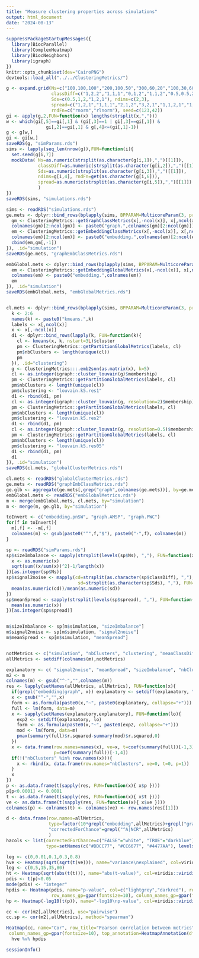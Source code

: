 ```yaml
---
title: "Measure clustering properties across simulations"
output: html_document
date: "2024-08-13"
---
```


```r
suppressPackageStartupMessages({
  library(BiocParallel)
  library(ComplexHeatmap)
  library(BiocNeighbors)
  library(igraph)
})
knitr::opts_chunk$set(dev="CairoPNG")
devtools::load_all("../../ClusteringMetrics/")
```

```r
g <- expand.grid(Ns=c("100,100,100","200,100,50","300,60,20","100,30,600","300,50,50,50","100,100,100,100"),
                 classDiff=c("1,2,2","1,1,1","0,1,2","1,1,2","0.5,0.5,2","1,1,1,1,1,1","1,1,2,2,1,2","2,3,1","2,2,3"),
                 Sds=c(0.5,1,2,"1,2,1"), ndims=c(2,3),
                 spread=c("1,2,1","1,1,1","2,1,2","3,2,1","1,1,2,1","1,1,4"),
                 rndFn=c("rnorm","rlnorm"), seed=c(123,42))
gi <- apply(g,2,FUN=function(x) lengths(strsplit(x,",")))
w <- which(gi[,5]==gi[,1] & (gi[,3]==1 | gi[,3]==gi[,1]) &
               gi[,2]==gi[,1] & g[,4]<=(gi[,1]-1))
g <- g[w,]
gi <- gi[w,]
saveRDS(g, "simParams.rds")
sims <- lapply(seq_len(nrow(g)),FUN=function(i){
  set.seed(g[i,7])
  mockData( Ns=as.numeric(strsplit(as.character(g[i,1]),",")[[1]]),
            classDiff=as.numeric(strsplit(as.character(g[i,2]),",")[[1]]),
            Sds=as.numeric(strsplit(as.character(g[i,3]),",")[[1]]),
            ndims=g[i,4], rndFn=get(as.character(g[i,6])),
            spread=as.numeric(strsplit(as.character(g[i,5]),",")[[1]])
            )
})
saveRDS(sims, "simulations.rds")
```

```r
sims <- readRDS("simulations.rds")
ge.mets <- dplyr::bind_rows(bplapply(sims, BPPARAM=MulticoreParam(3, progress=TRUE), FUN=function(x){
  gm <- ClusteringMetrics::getGraphClassMetrics(x[,-ncol(x)], x[,ncol(x)], k=5)
  colnames(gm)[2:ncol(gm)] <- paste0("graph.",colnames(gm)[2:ncol(gm)])
  em <- ClusteringMetrics::getEmbeddingClassMetrics(x[,-ncol(x)], x[,ncol(x)])
  colnames(em)[2:ncol(em)] <- paste0("embedding.",colnames(em)[2:ncol(em)])
  cbind(em,gm[,-1])
}), .id="simulation")
saveRDS(ge.mets, "graphEmbClassMetrics.rds")

embGlobal.mets <- dplyr::bind_rows(bplapply(sims, BPPARAM=MulticoreParam(3, progress=TRUE), FUN=function(x){
  em <- ClusteringMetrics::getEmbeddingGlobalMetrics(x[,-ncol(x)], x[,ncol(x)])
  colnames(em) <- paste0("embedding.",colnames(em))
  em
}), .id="simulation")
saveRDS(embGlobal.mets, "embGlobalMetrics.rds")


cl.mets <- dplyr::bind_rows(bplapply(sims, BPPARAM=MulticoreParam(3, progress=TRUE), FUN=function(x){
  k <- 2:6
  names(k) <- paste0("kmeans.",k)
  labels <- x[,ncol(x)]
  x <- x[,-ncol(x)]
  d1 <- dplyr::bind_rows(lapply(k, FUN=function(k){
    cl <- kmeans(x, k, nstart=3L)$cluster
    pm <- ClusteringMetrics::getPartitionGlobalMetrics(labels, cl)
    pm$nbClusters <- length(unique(cl))
    pm
  }), .id="clustering")
  g <- ClusteringMetrics:::.emb2snn(as.matrix(x), k=5)
  cl <- as.integer(igraph::cluster_louvain(g)$membership)
  pm <- ClusteringMetrics::getPartitionGlobalMetrics(labels, cl)
  pm$nbClusters <- length(unique(cl))
  pm$clustering <- "louvain.k5.res1"
  d1 <- rbind(d1, pm)
  cl <- as.integer(igraph::cluster_louvain(g, resolution=2)$membership)
  pm <- ClusteringMetrics::getPartitionGlobalMetrics(labels, cl)
  pm$nbClusters <- length(unique(cl))
  pm$clustering <- "louvain.k5.res2"
  d1 <- rbind(d1, pm)
  cl <- as.integer(igraph::cluster_louvain(g, resolution=0.5)$membership)
  pm <- ClusteringMetrics::getPartitionGlobalMetrics(labels, cl)
  pm$nbClusters <- length(unique(cl))
  pm$clustering <- "louvain.k5.res05"
  d1 <- rbind(d1, pm)
  d1
}), .id="simulation")
saveRDS(cl.mets, "globalClusterMetrics.rds")
```

```r
cl.mets <- readRDS("globalClusterMetrics.rds")
ge.mets <- readRDS("graphEmbClassMetrics.rds")
ge.glb <- aggregate(ge.mets[,grep("graph",colnames(ge.mets))], by=ge.mets[,1,drop=FALSE], FUN=mean)
embGlobal.mets <- readRDS("embGlobalMetrics.rds")
m <- merge(embGlobal.mets, cl.mets, by="simulation")
m <- merge(m, ge.glb, by="simulation")
```



```r
toInvert <- c("embedding.pnSW", "graph.AMSP", "graph.PWC")
for(f in toInvert){
  m[,f] <- -m[,f]
  colnames(m) <- gsub(paste0("^",f,"$"), paste0("-",f), colnames(m))
}

sp <- readRDS("simParams.rds")
sp$sizeImbalance <- sapply(strsplit(levels(sp$Ns), ","), FUN=function(x){
  x <- as.numeric(x)
  sqrt(sum((x/sum(x))^2)-1/length(x))
})[as.integer(sp$Ns)]
sp$signal2noise <- mapply(cd=strsplit(as.character(sp$classDiff), ","),
                           sd=strsplit(as.character(sp$Sds), ","), FUN=function(cd,sd){
  mean(as.numeric(cd))/mean(as.numeric(sd))
})
sp$meanSpread <- sapply(strsplit(levels(sp$spread), ","), FUN=function(x){
  mean(as.numeric(x))
})[as.integer(sp$spread)]


m$sizeImbalance <- sp[m$simulation, "sizeImbalance"]
m$signal2noise <- sp[m$simulation, "signal2noise"]
m$meanSpread <- sp[m$simulation, "meanSpread"]


notMetrics <- c("simulation", "nbClusters", "clustering", "meanClassDiff", "sizeImbalance", "N", "meanSpread", "signal2noise")
allMetrics <- setdiff(colnames(m),notMetrics)

explanatory <- c( "signal2noise", "meanSpread", "sizeImbalance", "nbClusters")
m2 <- m
colnames(m) <- gsub("^-","",colnames(m))
res <- lapply(setNames(allMetrics, allMetrics), FUN=function(x){
  if(grepl("embedding|graph", x)) explanatory <- setdiff(explanatory, "nbClusters")
  x <- gsub("^-","",x)
  form <- as.formula(paste0(x,"~", paste0(explanatory, collapse="+")))
  full <- lm(form, data=m)
  x <- sapply(setNames(explanatory,explanatory), FUN=function(lo){
    exp2 <- setdiff(explanatory, lo)
    form <- as.formula(paste0(x,"~", paste0(exp2, collapse="+")))
    mod <- lm(form, data=m)
    pmax(summary(full)$r.squared-summary(mod)$r.squared,0)
  })
  x <- data.frame(row.names=names(x), ve=x, t=coef(summary(full))[-1,3],
                  p=coef(summary(full))[-1,4])
  if(!("nbClusters" %in% row.names(x))){
    x <- rbind(x, data.frame(row.names="nbClusters", ve=0, t=0, p=1))
  }
  x
})
p <- as.data.frame(t(sapply(res, FUN=function(x){ x$p })))
p[p<0.0001] <- 0.0001
t <- as.data.frame(t(sapply(res, FUN=function(x){ x$t })))
ve <- as.data.frame(t(sapply(res, FUN=function(x){ x$ve })))
colnames(p) <- colnames(t) <- colnames(ve) <- row.names(res[[1]])
```

```r
d <- data.frame(row.names=allMetrics,
                type=factor(10*grepl("embedding",allMetrics)+grepl("graph",allMetrics), c(0,1,10), c("partition","graph","embedding")),
                "correctedForChance"=grepl("^A|NCR",allMetrics)
                )
hacols <- list(correctedForChance=c("FALSE"="white", "TRUE"="darkblue"),
               type=setNames(c("#DDCC77", "#CC6677", "#4477AA"), levels(d$type)))
```


```r
leg <- c(0,0.01,0.1,0.3,0.8)
hve <- Heatmap(sqrt(sqrt(t(ve))), name="variance\nexplained", col=viridis::viridis(50), heatmap_legend_param=list(at=sqrt(sqrt(leg)), labels=leg), row_title="var.\nexpl.", row_names_gp=gpar(fontsize=10), column_names_gp=gpar(fontsize=10))
leg <- c(0,5,15,35,80)
ht <- Heatmap(sqrt(abs(t(t))), name="abs(t-value)", col=viridis::viridis(50), heatmap_legend_param=list(at=sqrt(leg), labels=leg), row_title="abs(t-value)")
pdis <- t(p)<0.05
mode(pdis) <- "integer"
hpdis <- Heatmap(pdis, name="p-value", col=c("lightgrey","darkred"), row_title="pVal", heatmap_legend_param = list(breaks=c(0,1), labels=c("<0.05","n.s.")), bottom_annotation=HeatmapAnnotation(df=d[,2:1], col=hacols),
                 row_names_gp=gpar(fontsize=10), column_names_gp=gpar(fontsize=10))
hp <- Heatmap(-log10(t(p)), name="-log10\np-value", col=viridis::viridis(50), row_title="-log10\np-value")

cc <- cor(m2[,allMetrics], use="pairwise")
cc.sp <- cor(m2[,allMetrics], method="spearman")
```



```r
Heatmap(cc, name="Cor", row_title="Pearson correlation between metrics", col=viridis::inferno(100), row_names_gp=gpar(fontsize=10),
 column_names_gp=gpar(fontsize=10), top_annotation=HeatmapAnnotation(df=d, col=hacols)) %v% 
  hve %v% hpdis
```


```r
sessionInfo()
```

